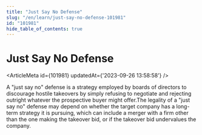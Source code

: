 ```yaml
---
title: "Just Say No Defense"
slug: "/en/learn/just-say-no-defense-101981"
id: "101981"
hide_table_of_contents: true
---
```



# Just Say No Defense

<ArticleMeta id={101981} updatedAt={'2023-09-26 13:58:58'} />
<div className='border-solid border-b border-t-0 my-4 border-[var(--ifm-color-gray-300)]' />

A "just say no" defense is a strategy employed by boards of directors to discourage hostile takeovers by simply refusing to negotiate and rejecting outright whatever the prospective buyer might offer.The legality of a "just say no" defense may depend on whether the target company has a long-term strategy it is pursuing, which can include a merger with a firm other than the one making the takeover bid, or if the takeover bid undervalues the company.

